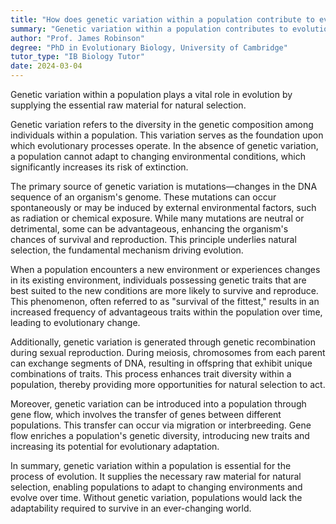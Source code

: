```yaml
---
title: "How does genetic variation within a population contribute to evolution?"
summary: "Genetic variation within a population contributes to evolution by providing the raw material for natural selection."
author: "Prof. James Robinson"
degree: "PhD in Evolutionary Biology, University of Cambridge"
tutor_type: "IB Biology Tutor"
date: 2024-03-04
---
```


Genetic variation within a population plays a vital role in evolution by supplying the essential raw material for natural selection.

Genetic variation refers to the diversity in the genetic composition among individuals within a population. This variation serves as the foundation upon which evolutionary processes operate. In the absence of genetic variation, a population cannot adapt to changing environmental conditions, which significantly increases its risk of extinction.

The primary source of genetic variation is mutations—changes in the DNA sequence of an organism's genome. These mutations can occur spontaneously or may be induced by external environmental factors, such as radiation or chemical exposure. While many mutations are neutral or detrimental, some can be advantageous, enhancing the organism's chances of survival and reproduction. This principle underlies natural selection, the fundamental mechanism driving evolution.

When a population encounters a new environment or experiences changes in its existing environment, individuals possessing genetic traits that are best suited to the new conditions are more likely to survive and reproduce. This phenomenon, often referred to as "survival of the fittest," results in an increased frequency of advantageous traits within the population over time, leading to evolutionary change.

Additionally, genetic variation is generated through genetic recombination during sexual reproduction. During meiosis, chromosomes from each parent can exchange segments of DNA, resulting in offspring that exhibit unique combinations of traits. This process enhances trait diversity within a population, thereby providing more opportunities for natural selection to act.

Moreover, genetic variation can be introduced into a population through gene flow, which involves the transfer of genes between different populations. This transfer can occur via migration or interbreeding. Gene flow enriches a population's genetic diversity, introducing new traits and increasing its potential for evolutionary adaptation.

In summary, genetic variation within a population is essential for the process of evolution. It supplies the necessary raw material for natural selection, enabling populations to adapt to changing environments and evolve over time. Without genetic variation, populations would lack the adaptability required to survive in an ever-changing world.
    